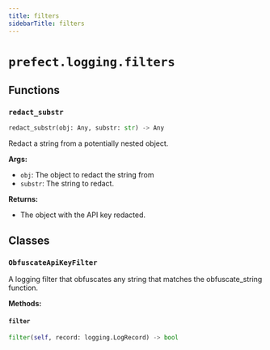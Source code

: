 ```yaml
---
title: filters
sidebarTitle: filters
---
```


# `prefect.logging.filters`

## Functions

### `redact_substr` <sup><a href="https://github.com/prefecthq/prefect/blob/main/src/prefect/logging/filters.py#L8"><Icon icon="github" size="14" /></a></sup>

```python
redact_substr(obj: Any, substr: str) -> Any
```


Redact a string from a potentially nested object.

**Args:**
- `obj`: The object to redact the string from
- `substr`: The string to redact.

**Returns:**
- The object with the API key redacted.


## Classes

### `ObfuscateApiKeyFilter` <sup><a href="https://github.com/prefecthq/prefect/blob/main/src/prefect/logging/filters.py#L29"><Icon icon="github" size="14" /></a></sup>


A logging filter that obfuscates any string that matches the obfuscate_string function.


**Methods:**

#### `filter` <sup><a href="https://github.com/prefecthq/prefect/blob/main/src/prefect/logging/filters.py#L34"><Icon icon="github" size="14" /></a></sup>

```python
filter(self, record: logging.LogRecord) -> bool
```
